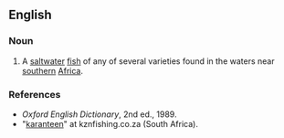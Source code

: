==English==

===Noun===
{{en-noun|karanteen}}

# A [[saltwater]] [[fish]] of any of several varieties found in the waters near [[southern]] [[Africa]].

===References===
* ''Oxford English Dictionary'', 2nd ed., 1989.
* "[http://www.kznfishing.co.za/index.php?option=com_content&task=view&id=69&Itemid=40&PHPSESSID=8e038b282d44461da5a05343b7751a65 karanteen]" at kznfishing.co.za (South Africa).
